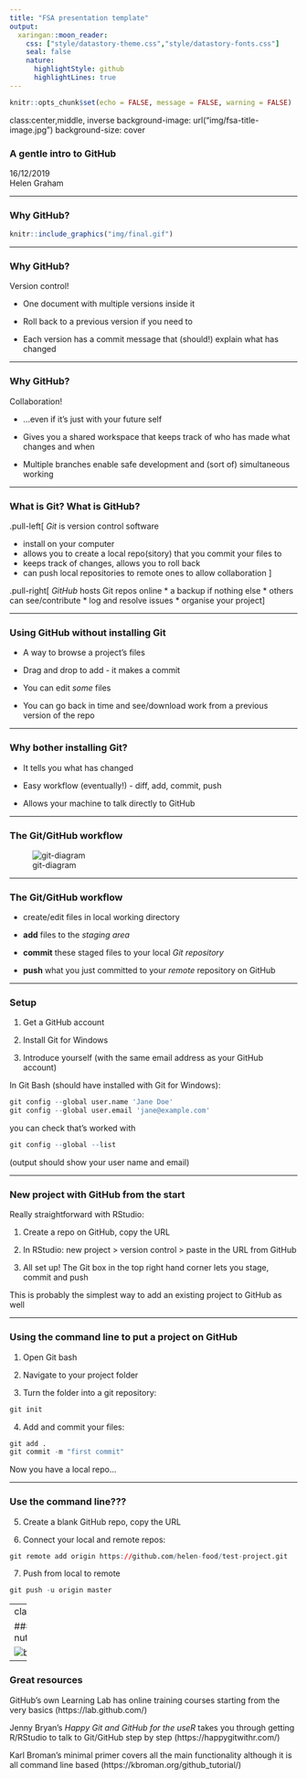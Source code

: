 ```yaml
---
title: "FSA presentation template"
output:
  xaringan::moon_reader:
    css: ["style/datastory-theme.css","style/datastory-fonts.css"]
    seal: false
    nature:
      highlightStyle: github
      highlightLines: true
---
```


```r
knitr::opts_chunk$set(echo = FALSE, message = FALSE, warning = FALSE)
```

class:center,middle, inverse
background-image: url("img/fsa-title-image.jpg")
background-size: cover

### A gentle intro to GitHub

<div class="bottomright">16/12/2019<br>Helen Graham</div>

---

### Why GitHub?

```r
knitr::include_graphics("img/final.gif")
```


---

### Why GitHub?

Version control! 

* One document with multiple versions inside it

* Roll back to a previous version if you need to

* Each version has a commit message that (should!) explain what has changed


<div class="bottom-right-logo"></div>
---

### Why GitHub?

Collaboration!

* ...even if it's just with your future self

* Gives you a shared workspace that keeps track of who has made what changes and when

* Multiple branches enable safe development and (sort of) simultaneous working

<div class="bottom-right-logo"></div>
---

### What is Git? What is GitHub?

.pull-left[
*Git* is version control software

* install on your computer 
* allows you to create a local repo(sitory) that you commit your files to
* keeps track of changes, allows you to roll back
* can push local repositories to remote ones to allow collaboration
]

.pull-right[
*GitHub* hosts Git repos online
* a backup if nothing else
* others can see/contribute
* log and resolve issues
* organise your project
]

<div class="bottom-right-logo"></div>

---

### Using GitHub without installing Git

* A way to browse a project's files

* Drag and drop to add - it makes a commit

* You can edit *some* files

* You can go back in time and see/download work from a previous version of the repo

<div class="bottom-right-logo"></div>

---

### Why bother installing Git?

* It tells you what has changed

* Easy workflow (eventually!) - diff, add, commit, push

* Allows your machine to talk directly to GitHub

<div class="bottom-right-logo"></div>

---

### The Git/GitHub workflow

![git-diagram](img/git-diagram.gif)

---

### The Git/GitHub workflow

* create/edit files in local working directory

* **add** files to the *staging area* 

* **commit** these staged files to your local *Git repository*

* **push** what you just committed to your *remote* repository on GitHub


<div class="bottom-right-logo"></div>

---

### Setup

1) Get a GitHub account

2) Install Git for Windows

3) Introduce yourself (with the same email address as your GitHub account)

In Git Bash (should have installed with Git for Windows):

```r
git config --global user.name 'Jane Doe'
git config --global user.email 'jane@example.com'
```

you can check that's worked with

```r
git config --global --list
```

(output should show your user name and email)

---

### New project with GitHub from the start

Really straightforward with RStudio:

1) Create a repo on GitHub, copy the URL

2) In RStudio: new project > version control > paste in the URL from GitHub

3) All set up! The Git box in the top right hand corner lets you stage, commit and push

This is probably the simplest way to add an existing project to GitHub as well

---

### Using the command line to put a project on GitHub

1) Open Git bash 

2) Navigate to your project folder

3) Turn the folder into a git repository: 

```r
git init
```

4) Add and commit your files:

```r
git add .
git commit -m "first commit"
```

Now you have a local repo...

---

### Use the command line???

5) Create a blank GitHub repo, copy the URL

6) Connect your local and remote repos:

```r
git remote add origin https://github.com/helen-food/test-project.git
```

7) Push from local to remote

```r
git push -u origin master
```

---
class:center,middle

### That's Git in a nutshell

![baby-yoda](img/baby-yoda.gif) 

---

### Great resources

GitHub's own Learning Lab has online training courses 
starting from the very basics (https://lab.github.com/)

Jenny Bryan's *Happy Git and GitHub for the useR* takes you 
through getting R/RStudio to talk to Git/GitHub step by step (https://happygitwithr.com/)

Karl Broman's minimal primer 
covers all the main functionality although it is all command line based (https://kbroman.org/github_tutorial/) 
